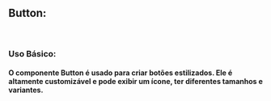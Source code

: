 

<Meta of={ButtonStories} />

## Button:

<br />

### Uso Básico:

#### O componente Button é usado para criar botões estilizados. Ele é altamente customizável e pode exibir um ícone, ter diferentes tamanhos e variantes.

<Canvas />

<Controls/>


